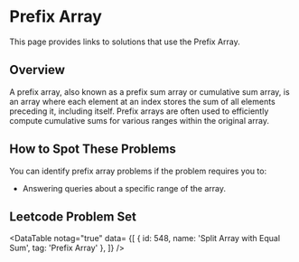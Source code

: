 

# Prefix Array

This page provides links to solutions that use the Prefix Array.

## Overview

A prefix array, also known as a prefix sum array or cumulative sum array, is an array where each element at an index stores the sum of all elements preceding it, including itself. Prefix arrays are often used to efficiently compute cumulative sums for various ranges within the original array. 


## How to Spot These Problems

You can identify prefix array problems if the problem requires you to:

- Answering queries about a specific range of the array.

## Leetcode Problem Set

<DataTable notag="true" data=
{[
	{ id: 548, name: 'Split Array with Equal Sum', tag: 'Prefix Array' },
]}
/>